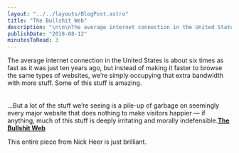```yaml
---
layout: "../../layouts/BlogPost.astro"
title: "The Bullshit Web"
description: "\n\n\nThe average internet connection in the United States is about six times as fast as it was just ten years ago, but instead of making it faster to browse the same types of websites, we’re simply occupying that extra bandwidth with more stuff. Some of this stuff is amazing.\n\n\n\n...But a lot of the stuff we’re seeing is a pile-up of garbage on seemingly every major website that does nothing to make visitors happier — if anything, much of this stuff is deeply irritating and morally indefensible.The"
publishDate: "2018-08-12"
minutesToRead: 3
---
```


<div class="blockquote">
<div><p>The average internet connection in the United States is about six times as fast as it was just ten years ago, but instead of making it faster to browse the same types of websites, we’re simply occupying that extra bandwidth with more stuff. Some of this stuff is amazing.<br><br><br>
...But a lot of the stuff we’re seeing is a pile-up of garbage on seemingly every major website that does nothing to make visitors happier — if anything, much of this stuff is deeply irritating and morally indefensible.<strong><a href="https://pxlnv.com/blog/bullshit-web/?ref=antonsten.com">The Bullshit Web</a></strong></p></div>
</div>

<p>This entire piece from Nick Heer is just brilliant.</p>
